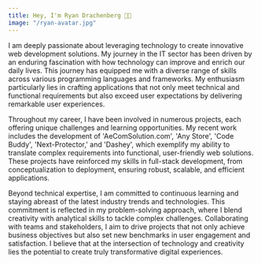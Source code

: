 ```yaml
---
title: Hey, I'm Ryan Drachenberg 👨‍💻
image: "/ryan-avatar.jpg"
---
```


I am deeply passionate about leveraging technology to create innovative web development solutions. My journey in the IT sector has been driven by an enduring fascination with how technology can improve and enrich our daily lives. This journey has equipped me with a diverse range of skills across various programming languages and frameworks. My enthusiasm particularly lies in crafting applications that not only meet technical and functional requirements but also exceed user expectations by delivering remarkable user experiences.

Throughout my career, I have been involved in numerous projects, each offering unique challenges and learning opportunities. My recent work includes the development of 'AeComSolution.com', 'Any Store', 'Code Buddy', 'Next-Protector,' and 'Dashey', which exemplify my ability to translate complex requirements into functional, user-friendly web solutions. These projects have reinforced my skills in full-stack development, from conceptualization to deployment, ensuring robust, scalable, and efficient applications.

Beyond technical expertise, I am committed to continuous learning and staying abreast of the latest industry trends and technologies. This commitment is reflected in my problem-solving approach, where I blend creativity with analytical skills to tackle complex challenges. Collaborating with teams and stakeholders, I aim to drive projects that not only achieve business objectives but also set new benchmarks in user engagement and satisfaction. I believe that at the intersection of technology and creativity lies the potential to create truly transformative digital experiences.




